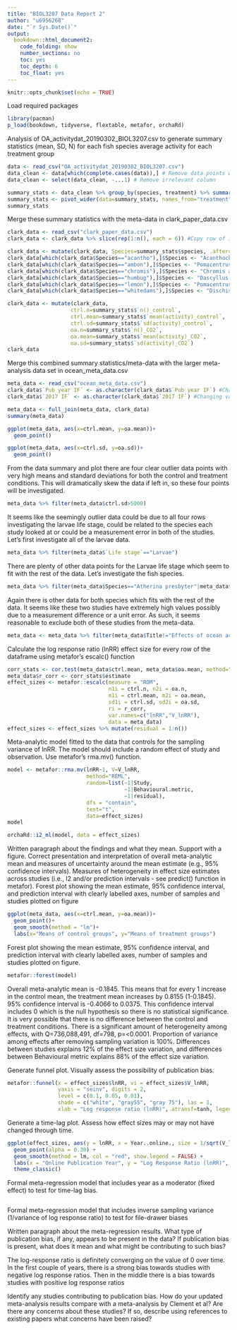 ```yaml
---
title: "BIOL3207 Data Report 2"
author: "u6956268"
date: "`r Sys.Date()`"
output: 
  bookdown::html_document2:
    code_folding: show
    number_sections: no
    toc: yes
    toc_depth: 6
    toc_float: yes
---
```


```r
knitr::opts_chunk$set(echo = TRUE)
```

Load required packages
```r
library(pacman)
p_load(bookdown, tidyverse, flextable, metafor, orchaRd)
```

Analysis of OA_activitydat_20190302_BIOL3207.csv to generate summary statistics (mean, SD, N) for each fish species average activity for each treatment group
```r
data <- read_csv("OA_activitydat_20190302_BIOL3207.csv")
data_clean <- data[which(complete.cases(data)),] # Remove data points which are incomplete
data_clean <- select(data_clean, -...1) # Remove irrelevant column

summary_stats <- data_clean %>% group_by(species, treatment) %>% summarise(n(), mean(activity), sd(activity))
summary_stats <- pivot_wider(data=summary_stats, names_from="treatment", values_from=c("n()", "mean(activity)", "sd(activity)"))
summary_stats
```

Merge these summary statistics with the meta-data in clark_paper_data.csv
```r
clark_data <- read_csv("clark_paper_data.csv")
clark_data <- clark_data %>% slice(rep(1:n(), each = 6)) #Copy row of info 6 times according to formatting of meta-analysis data set

clark_data <- mutate(clark_data, Species=summary_stats$species, .after=10)
clark_data[which(clark_data$Species=="acantho"),]$Species <- "Acanthochromis polyacanthus"
clark_data[which(clark_data$Species=="ambon"),]$Species <- "Pomacentrus amboinensis"
clark_data[which(clark_data$Species=="chromis"),]$Species <- "Chromis atripectoralis"
clark_data[which(clark_data$Species=="humbug"),]$Species <- "Dascyllus aruanus"
clark_data[which(clark_data$Species=="lemon"),]$Species <- "Pomacentrus moluccensis"
clark_data[which(clark_data$Species=="whitedams"),]$Species <- "Dischistodus perspicillatus"

clark_data <- mutate(clark_data, 
                    ctrl.n=summary_stats$`n()_control`, 
                    ctrl.mean=summary_stats$`mean(activity)_control`, 
                    ctrl.sd=summary_stats$`sd(activity)_control`, 
                    oa.n=summary_stats$`n()_CO2`, 
                    oa.mean=summary_stats$`mean(activity)_CO2`, 
                    oa.sd=summary_stats$`sd(activity)_CO2`)
clark_data
```

Merge this combined summary statistics/meta-data with the larger meta-analysis data set in ocean_meta_data.csv
```r
meta_data <- read_csv("ocean_meta_data.csv")
clark_data$`Pub year IF` <- as.character(clark_data$`Pub year IF`) #Changing variable class to character to match meta-analysis data set 
clark_data$`2017 IF` <- as.character(clark_data$`2017 IF`) #Changing variable class to character to match meta-analysis data set 

meta_data <- full_join(meta_data, clark_data)
summary(meta_data)
```

```r
ggplot(meta_data, aes(x=ctrl.mean, y=oa.mean))+
  geom_point()
```

```r
ggplot(meta_data, aes(x=ctrl.sd, y=oa.sd))+
  geom_point()
```

From the data summary and plot there are four clear outlier data points with very high means and standard deviations for both the control and treatment conditions. This will dramatically skew the data if left in, so these four points will be investigated. 

```r
meta_data %>% filter(meta_data$ctrl.sd>5000)
```

It seems like the seemingly outlier data could be due to all four rows investigating the larvae life stage, could be related to the species each study looked at or could be a measurement error in both of the studies. Let's first investigate all of the larvae data.

```r
meta_data %>% filter(meta_data$`Life stage`=="Larvae")
```

There are plenty of other data points for the Larvae life stage which seem to fit with the rest of the data. Let's investigate the fish species. 

```r
meta_data %>% filter(meta_data$Species=="Atherina presbyter"|meta_data$Species=="Clupea harengus")
```

Again there is other data for both species which fits with the rest of the data. It seems like these two studies have extremely high values possibly due to a measurement difference or a unit error. As such, it seems reasonable to exclude both of these studies from the meta-data. 
```r
meta_data <- meta_data %>% filter(meta_data$Title!="Effects of ocean acidification on the swimming ability, development and biochemical responses of sand smelt larvae" & meta_data$Title!="Growth performance and survival of larval Atlantic herring, under the combined effects of elevated temperatures and CO2")
```


Calculate the log response ratio (lnRR) effect size for every row of the dataframe using metafor’s escalc() function
```r
corr_stats <- cor.test(meta_data$ctrl.mean, meta_data$oa.mean, method="pearson")
meta_data$r_corr <- corr_stats$estimate
effect_sizes <- metafor::escalc(measure = "ROM", 
                                n1i = ctrl.n, n2i = oa.n,
                                m1i = ctrl.mean, m2i = oa.mean, 
                                sd1i = ctrl.sd, sd2i = oa.sd, 
                                ri = r_corr,
                                var.names=c("lnRR","V_lnRR"),
                                data = meta_data)
effect_sizes <- effect_sizes %>% mutate(residual = 1:n())
```

Meta-analytic model fitted to the data that controls for the sampling variance of lnRR. The model should include a random effect of study and observation. Use metafor’s rma.mv() function.
```r
model <- metafor::rma.mv(lnRR~1, V=V_lnRR, 
                         method="REML",
                         random=list(~1|Study,
                                     ~1|Behavioural.metric,
                                     ~1|residual),
                         dfs = "contain",
                         test="t",
                         data=effect_sizes)
model
```

```r
orchaRd::i2_ml(model, data = effect_sizes)
```


Written paragraph about the findings and what they mean. Support with a figure. Correct presentation and interpretation of overall meta-analytic mean and measures of uncertainty around the mean estimate (e.g., 95% confidence intervals). Measures of heterogeneity in effect size estimates across studies (i.e., I2 and/or prediction intervals - see predict() function in metafor). Forest plot showing the mean estimate, 95% confidence interval, and prediction interval with clearly labelled axes, number of samples and studies plotted on figure

```r
ggplot(meta_data, aes(x=ctrl.mean, y=oa.mean))+
  geom_point()+
  geom_smooth(method = "lm")+
  labs(x="Means of control groups", y="Means of treatment groups")
```

Forest plot showing the mean estimate, 95% confidence interval, and prediction interval with clearly labelled axes, number of samples and studies plotted on figure.
```r
metafor::forest(model)
```


Overall meta-analytic mean is -0.1845. This means that for every 1 increase in the control mean, the treatment mean increases by 0.8155 (1-0.1845). 
95% confidence interval is -0.4066 to 0.0375. This confidence interval includes 0 which is the null hypothesis so there is no statistical significance. It is very possible that there is no difference between the control and treatment conditions. 
There is a significant amount of heterogeneity among effects, with Q=736,088,491, df=798, p=<0.0001. Proportion of variance among effects after removing sampling variation is 100%. Differences between studies explains 12% of the effect size variation, and differences between Behavioural metric explains 88% of the effect size variation. 

Generate funnel plot. Visually assess the possibility of publication bias.
```r
metafor::funnel(x = effect_sizes$lnRR, vi = effect_sizes$V_lnRR, 
                yaxis = "seinv", digits = 2, 
                level = c(0.1, 0.05, 0.01), 
                shade = c("white", "gray55", "gray 75"), las = 1, 
                xlab = "Log response ratio (lnRR)", atransf=tanh, legend = TRUE)
```


Generate a time-lag plot. Assess how effect sizes may or may not have changed through time.
```r
ggplot(effect_sizes, aes(y = lnRR, x = Year..online., size = 1/sqrt(V_lnRR))) + 
  geom_point(alpha = 0.30) + 
  geom_smooth(method = lm, col = "red", show.legend = FALSE) + 
  labs(x = "Online Publication Year", y = "Log Response Ratio (lnRR)", size = "Precision (1/SE)") + 
  theme_classic()
```


Formal meta-regression model that includes year as a moderator (fixed effect) to test for time-lag bias.
```r

```

Formal meta-regression model that includes inverse sampling variance (1/variance of log response ratio) to test for file-drawer biases

Written paragraph about the meta-regression results. What type of publication bias, if any, appears to be present in the data? If publication bias is present, what does it mean and what might be contributing to such bias?

The log-response ratio is definitely converging on the value of 0 over time. In the first couple of years, there is a strong bias towards studies with negative log response ratios. Then in the middle there is a bias towards studies with positive log response ratios 

Identify any studies contributing to publication bias. How do your updated meta-analysis results compare with a meta-analysis by Clement et al? Are there any concerns about these studies? If so, describe using references to existing papers what concerns have been raised?

